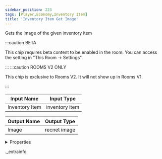 ```yaml
---
sidebar_position: 223
tags: [Player,Economy,Inventory Item]
title: 'Inventory Item Get Image'
---
```


Gets the image of the given inventory item

:::caution BETA

This chip requires beta content to be enabled in the room. You can access the setting in "This Room -> Settings".

:::
:::caution ROOMS V2 ONLY

This chip is exclusive to Rooms V2. It will not show up in Rooms V1.

:::


<IChip uuid="aaa5f89c-abb4-42ef-a300-6a3acf528ea4" />

| Input Name | Input Type |
|-----------|-----------|
| Inventory Item | inventory item |

| Output Name | Output Type |
|-----------|-----------|
| Image | recnet image |


<details>
  <summary>Properties</summary>
  <div>
    <div>
    <table>
      <thead>
        <tr>
          <th>Room availability:</th>
          <th>Rooms V2 only</th>
        </tr>
        <tr>
          <th>Is beta required?</th>
          <th>Yes</th>
        </tr>
        <tr>
          <th>Is this chip a trolling risk?</th>
          <th>No</th>
        </tr>
        <tr>
          <th>Is this chip a role assignment risk?</th>
          <th>No</th>
        </tr>
        <tr>
          <th>Chip UUID</th>
          <th>aaa5f89c-abb4-42ef-a300-6a3acf528ea4</th>
        </tr>
      </thead>
    </table>
    </div>
  </div>
</details>

._extrainfo